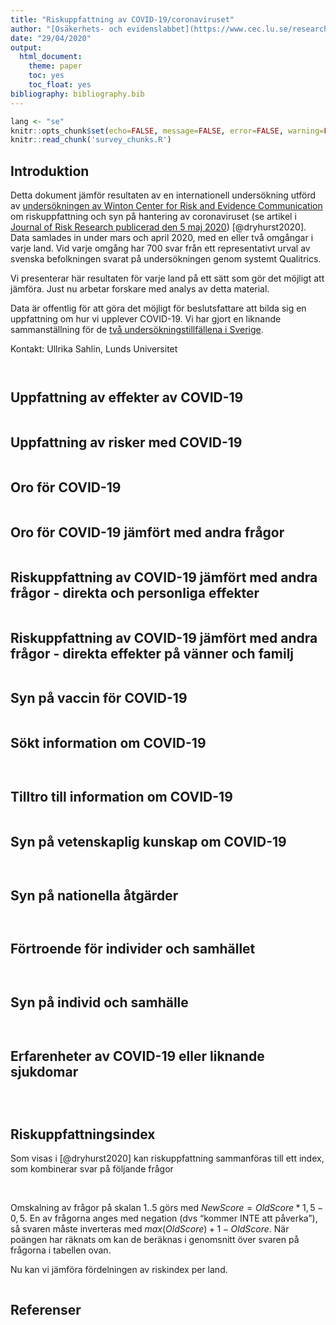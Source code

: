 ```yaml
---
title: "Riskuppfattning av COVID-19/coronaviruset"  
author: "[Osäkerhets- och evidenslabbet](https://www.cec.lu.se/research/unevil)  \nLunds Universitet"
date: "29/04/2020"
output: 
  html_document: 
    theme: paper
    toc: yes
    toc_float: yes
bibliography: bibliography.bib
---
```


```r
lang <- "se"
knitr::opts_chunk$set(echo=FALSE, message=FALSE, error=FALSE, warning=FALSE, tidy=TRUE, tidy.opts=list(comment=FALSE))
knitr::read_chunk('survey_chunks.R')
```

## Introduktion

Detta dokument jämför resultaten av en internationell undersökning utförd av [undersökningen av Winton Center for Risk and Evidence Communication](https://www.cam.ac.uk/stories/wintoncovid1) om riskuppfattning och syn på hantering av coronaviruset (se artikel i [Journal of Risk Research publicerad den 5 maj 2020](https://doi.org/10.1080/13669877.2020.1758193)) [@dryhurst2020]. Data samlades in under mars och april 2020, med en eller två omgångar i varje land. Vid varje omgång har 700 svar från ett representativt urval av svenska befolkningen svarat på undersökningen genom systemt Qualitrics. 

Vi presenterar här resultaten för varje land på ett sätt som gör det möjligt att jämföra. Just nu arbetar forskare med analys av detta material. 

Data är offentlig för att göra det möjligt för beslutsfattare att bilda sig en uppfattning om hur vi upplever COVID-19. Vi har gjort en liknande sammanställning för de [två undersökningstillfällena i Sverige](https://lu-unevil.github.io/WintonReport/WintonReportSE2-se.html).

Kontakt: Ullrika Sahlin, Lunds Universitet

```r

```


```r

```

## Uppfattning av effekter av COVID-19

```r

```

## Uppfattning av risker med COVID-19

```r

```
## Oro för COVID-19

```r

```

## Oro för COVID-19 jämfört med andra frågor

```r

```

## Riskuppfattning av COVID-19 jämfört med andra frågor - direkta och personliga effekter

```r

```

## Riskuppfattning av COVID-19 jämfört med andra frågor - direkta effekter på vänner och familj

```r

```

## Syn på vaccin för COVID-19


```r

```


## Sökt information om COVID-19

```r

```

```r

```

## Tilltro till information om COVID-19

```r

```

## Syn på vetenskaplig kunskap om COVID-19

```r

```

```r

```

## Syn på nationella åtgärder

```r

```

```r

```


## Förtroende för individer och samhället

```r

```

```r

```

## Syn på individ och samhälle

```r

```

```r

```

## Erfarenheter av COVID-19 eller liknande sjukdomar

```r

```

```r

```


```r

```

## Riskuppfattningsindex

Som visas i [@dryhurst2020] kan riskuppfattning sammanföras till ett index, som kombinerar svar på följande frågor

```r

```
<br>
Omskalning av frågor på skalan 1..5 görs med $NewScore = OldScore * 1,5 - 0,5$. En av frågorna anges med negation (dvs "kommer INTE att påverka"), så svaren måste inverteras med $max (OldScore) + 1-OldScore$. När poängen har räknats om kan de beräknas i genomsnitt över svaren på frågorna i tabellen ovan.

Nu kan vi jämföra fördelningen av riskindex per land.

```r

```

## Referenser






